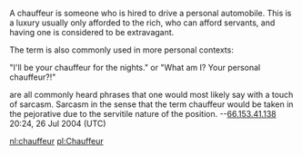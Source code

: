 A chauffeur is someone who is hired to drive a personal automobile.  This is a luxury usually only afforded to the rich, who can afford servants, and having one is considered to be extravagant.  

The term is also commonly used in more personal contexts:

"I'll be your chauffeur for the nights."  
or
"What am I?  Your personal chauffeur?!" 

are all commonly heard phrases that one would most likely say with a touch of sarcasm.  Sarcasm in the sense that the term chauffeur would be taken in the pejorative due to the servitile nature of the position.
--[[User:66.153.41.138|66.153.41.138]] 20:24, 26 Jul 2004 (UTC)

[[nl:chauffeur]]
[[pl:Chauffeur]]